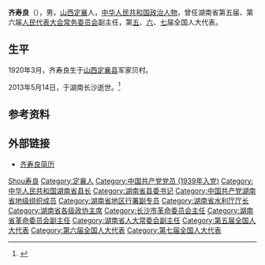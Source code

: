 {{Infobox officeholder
|name          = 齐寿良
|office        = 湖南省第五届人大常委会副主任
|1blankname   = 主任
|1namedata    = [[万达|万达]]
|term_start    = 1979年12月
|term_end      = 1983年4月
|vicepresident = 
|predecessor   = 
|successor     = 
| order1 = 
| office1 = 湖南省第六届人大常委会副主任
|1blankname1   = 主任
|1namedata1    = [[孙国治|孙国治]]（1983年4月－1985年7月）<br>[[焦林义|焦林义]]（1985年7月－1988年1月）
| term_start1 = 1983年4月
| term_end1 = 1988年1月
| predecessor1 = 
| successor1 = 
| president1 = 
|birth_date    = {{Birth date|1920|03|00}}
|birth_place   = [[中华民国|中华民国]][[山西|山西]][[定襄县|定襄县]]军家贝村
|death_date    = {{Death date and age|2013|05|14|1920|03|00|}}
|death_place   = 中华人民共和国[[湖南|湖南]][[长沙|长沙]]
|party         = [[共产党|共产党]]
|国籍            = {{PRC}}
|spouse        = 张凤英<ref>{{cite news|author=|url=http://xinzhou.china.cn/txt/2008-11/24/content_2598129.htm|title=改革开放30周年：档案见证历史--干部南下|work=[[中国网|中国网]]|language=中文|date=2008-11-24|accessdate=2013-05-29|deadurl=yes|archiveurl=https://web.archive.org/web/20160304140404/http://xinzhou.china.cn/txt/2008-11/24/content_2598129.htm|archivedate=2016-03-04}}</ref>
|children      = 
|alma_mater    = 
}}
'''齐寿良'''（{{bd|1920年|3月|2013年|5月14日|catIdx=Qi齐寿良}}），男，[[山西|山西]][[定襄|定襄]]人，[[中华人民共和国|中华人民共和国]][[政治人物|政治人物]]，曾任湖南省第五届、第六届[[湖南省人民代表大会常务委员会|人民代表大会常务委员会]]副主任，第[[第五届全国人民代表大会代表名单|五]]、[[第六届全国人民代表大会代表名单|六]]、[[第七届全国人民代表大会代表名单|七]]届全国人大代表。

== 生平 ==
1920年3月，齐寿良生于[[山西|山西]][[定襄县|定襄县]]军家贝村。

2013年5月14日，于湖南长沙逝世。<ref>{{cite news |author=苏莉 |url=http://epaper.voc.com.cn/hnrb/html/2013-05/21/content_665226.htm?div=-1 |title=齐寿良同志逝世 |work=[[湖南日报|湖南日报]] |language=中文 |date=2013-05-21 |accessdate=2013-05-29}}</ref>

== 参考资料 ==
{{reflist}}

== 外部链接 ==
* [http://www.yueyang.gov.cn/yysqw/43338/43339/44573/content_1269301.html 齐寿良简历]

{{长沙市市长}}
{{中华人民共和国湘西州正职领导人}}

{{Authority control}}
{{DEFAULTSORT:Qi}}
[[Category:齊姓|Shou寿良]]
[[Category:定襄人|Category:定襄人]]
[[Category:中国共产党党员_(1939年入党)|Category:中国共产党党员 (1939年入党)]]
[[Category:中华人民共和国湖南省县长|Category:中华人民共和国湖南省县长]]
[[Category:湖南省县委书记|Category:湖南省县委书记]]
[[Category:中国共产党湖南省地级组织成员|Category:中国共产党湖南省地级组织成员]]
[[Category:湖南省地区行署副专员|Category:湖南省地区行署副专员]]
[[Category:湖南省水利厅厅长|Category:湖南省水利厅厅长]]
[[Category:湖南省各级政协主席|Category:湖南省各级政协主席]]
[[Category:长沙市革命委员会主任|Category:长沙市革命委员会主任]]
[[Category:湖南省革命委员会副主任|Category:湖南省革命委员会副主任]]
[[Category:湖南省人大常委会副主任|Category:湖南省人大常委会副主任]]
[[Category:第五届全国人大代表|Category:第五届全国人大代表]]
[[Category:第六届全国人大代表|Category:第六届全国人大代表]]
[[Category:第七届全国人大代表|Category:第七届全国人大代表]]